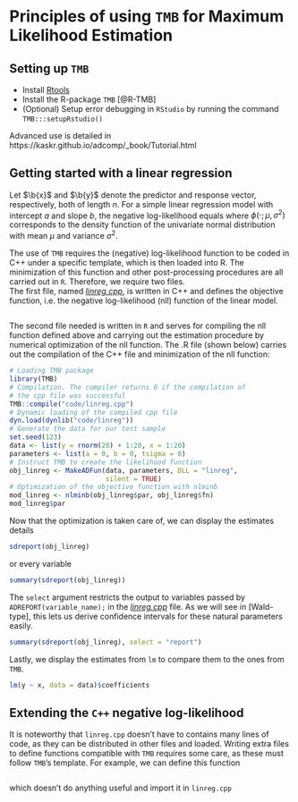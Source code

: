 # Principles of using `TMB` for Maximum Likelihood Estimation

## Setting up `TMB`

- Install [Rtools](https://cran.r-project.org/bin/windows/Rtools/)
- Install the R-package `TMB` [@R-TMB]
- (Optional) Setup error debugging in `RStudio` by running the command `TMB:::setupRstudio()`

Advanced use is detailed in https://kaskr.github.io/adcomp/_book/Tutorial.html

## Getting started with a linear regression

Let $\b{x}$ and $\b{y}$ denote the predictor and response vector, respectively, both of length $n$.
For a simple linear regression model with intercept $a$ and slope $b$, the negative log-likelihood equals
\begin{equation*}
- \log L(a, b, \sigma^2) = - \sum_{i=1}^n \log(\phi(y_i; a + bx_i, \sigma^2))),
\end{equation*}
where $\phi(\cdot; \mu, \sigma^2)$ corresponds to the density function of the univariate normal distribution with mean $\mu$ and variance $\sigma^2$.

The use of `TMB` requires the (negative) log-likelihood function to be coded in C++ under a specific template, which is then loaded into R.
The minimization of this function and other post-processing procedures are all carried out in `R`.
Therefore, we require two files.\
The first file, named [*linreg.cpp*](code/linreg.cpp), is written in C++ and defines the objective function, i.e. the negative log-likelihood (nll) function of the linear model.

```Rcpp
```

The second file needed is written in `R` and serves for compiling the nll function defined above and carrying out the estimation procedure by numerical optimization of the nll function.
The .R file (shown below) carries out the compilation of the C++ file and minimization of the nll function:
```r
# Loading TMB package
library(TMB)
# Compilation. The compiler returns 0 if the compilation of
# the cpp file was successful
TMB::compile("code/linreg.cpp")
# Dynamic loading of the compiled cpp file
dyn.load(dynlib("code/linreg"))
# Generate the data for our test sample
set.seed(123)
data <- list(y = rnorm(20) + 1:20, x = 1:20)
parameters <- list(a = 0, b = 0, tsigma = 0)
# Instruct TMB to create the likelihood function
obj_linreg <- MakeADFun(data, parameters, DLL = "linreg",
                        silent = TRUE)
# Optimization of the objective function with nlminb
mod_linreg <- nlminb(obj_linreg$par, obj_linreg$fn)
mod_linreg$par
```

Now that the optimization is taken care of, we can display the estimates details
```r
sdreport(obj_linreg)
```
or every variable
```r
summary(sdreport(obj_linreg))
```
The `select` argument restricts the output to variables passed
by `ADREPORT(variable_name);` in the [*linreg.cpp*](code/linreg.cpp) file.
As we will see in [Wald-type], this lets us derive confidence intervals for these natural parameters easily.
```r
summary(sdreport(obj_linreg), select = "report")
```

Lastly, we display the estimates from `lm` to compare them to the ones from `TMB`.
```r
lm(y ~ x, data = data)$coefficients
```

## Extending the `C++` negative log-likelihood

It is noteworthy that `linreg.cpp` doesn't have to contains many lines of code, as they can be distributed in other files and loaded.
Writing extra files to define functions compatible with `TMB` requires some care, as these must follow `TMB`'s template.
For example, we can define this function
```Rcpp
```
 which doesn't do anything useful and import it in `linreg.cpp`
```Rcpp
```